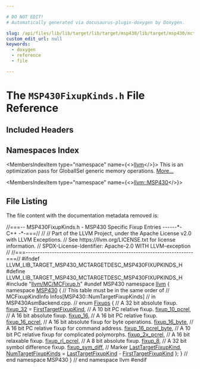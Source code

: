 ```yaml
---

# DO NOT EDIT!
# Automatically generated via docusaurus-plugin-doxygen by Doxygen.

slug: /api/files/lib/lib/target/lib/target/msp430/lib/target/msp430/mctargetdesc/msp430fixupkinds-h
custom_edit_url: null
keywords:
  - doxygen
  - reference
  - file

---
```





# The `MSP430FixupKinds.h` File Reference

<DoxygenPage pluginConfig={pluginConfig}>



## Included Headers

<IncludesList>
<IncludesListItem
  filePath="llvm/MC/MCFixup.h"
  permalink="/docs/api/files/include/include/llvm/include/llvm/mc/mcfixup-h"
  isLocal="true" />
</IncludesList>

## Namespaces Index

<MembersIndex>

<MembersIndexItem
  type="namespace"
  name={<><a href="/docs/api/namespaces/llvm">llvm</a></>}>
This is an optimization pass for GlobalISel generic memory operations. <a href="/docs/api/namespaces/llvm/#details">More...</a>
</MembersIndexItem>

<MembersIndexItem
  type="namespace"
  name={<><a href="/docs/api/namespaces/llvm/msp430">llvm::MSP430</a></>}>
</MembersIndexItem>

</MembersIndex>


## File Listing

The file content with the documentation metadata removed is:

<ProgramListing>

<Link id="l00001" /><CodeLine lineNumber="1"><Highlight kind="comment">//===-- MSP430FixupKinds.h - MSP430 Specific Fixup Entries ------&#42;- C++ -&#42;-===//</Highlight><Highlight kind="normal"></Highlight></CodeLine>
<Link id="l00002" /><CodeLine lineNumber="2"><Highlight kind="normal"></Highlight><Highlight kind="comment">//</Highlight><Highlight kind="normal"></Highlight></CodeLine>
<Link id="l00003" /><CodeLine lineNumber="3"><Highlight kind="normal"></Highlight><Highlight kind="comment">// Part of the LLVM Project, under the Apache License v2.0 with LLVM Exceptions.</Highlight><Highlight kind="normal"></Highlight></CodeLine>
<Link id="l00004" /><CodeLine lineNumber="4"><Highlight kind="normal"></Highlight><Highlight kind="comment">// See https://llvm.org/LICENSE.txt for license information.</Highlight><Highlight kind="normal"></Highlight></CodeLine>
<Link id="l00005" /><CodeLine lineNumber="5"><Highlight kind="normal"></Highlight><Highlight kind="comment">// SPDX-License-Identifier: Apache-2.0 WITH LLVM-exception</Highlight><Highlight kind="normal"></Highlight></CodeLine>
<Link id="l00006" /><CodeLine lineNumber="6"><Highlight kind="normal"></Highlight><Highlight kind="comment">//</Highlight><Highlight kind="normal"></Highlight></CodeLine>
<Link id="l00007" /><CodeLine lineNumber="7"><Highlight kind="normal"></Highlight><Highlight kind="comment">//===----------------------------------------------------------------------===//</Highlight><Highlight kind="normal"></Highlight></CodeLine>
<Link id="l00008" /><CodeLine lineNumber="8"><Highlight kind="normal"></Highlight></CodeLine>
<Link id="l00009" /><CodeLine lineNumber="9"><Highlight kind="normal"></Highlight><Highlight kind="preprocessor">#ifndef LLVM&#95;LIB&#95;TARGET&#95;MSP430&#95;MCTARGETDESC&#95;MSP430FIXUPKINDS&#95;H</Highlight><Highlight kind="normal"></Highlight></CodeLine>
<Link id="l00010" /><CodeLine lineNumber="10"><Highlight kind="normal"></Highlight><Highlight kind="preprocessor">#define LLVM&#95;LIB&#95;TARGET&#95;MSP430&#95;MCTARGETDESC&#95;MSP430FIXUPKINDS&#95;H</Highlight><Highlight kind="normal"></Highlight></CodeLine>
<Link id="l00011" /><CodeLine lineNumber="11"><Highlight kind="normal"></Highlight></CodeLine>
<Link id="l00012" /><CodeLine lineNumber="12"><Highlight kind="normal"></Highlight><Highlight kind="preprocessor">#include &quot;<a href="/docs/api/files/include/include/llvm/include/llvm/mc/mcfixup-h">llvm/MC/MCFixup.h</a>&quot;</Highlight><Highlight kind="normal"></Highlight></CodeLine>
<Link id="l00013" /><CodeLine lineNumber="13"><Highlight kind="normal"></Highlight></CodeLine>
<Link id="l00014" /><CodeLine lineNumber="14"><Highlight kind="normal"></Highlight><Highlight kind="preprocessor">#undef MSP430</Highlight><Highlight kind="normal"></Highlight></CodeLine>
<Link id="l00015" /><CodeLine lineNumber="15"><Highlight kind="normal"></Highlight></CodeLine>
<Link id="l00016" /><CodeLine lineNumber="16"><Highlight kind="normal"></Highlight><Highlight kind="keyword">namespace </Highlight><Highlight kind="normal"><a href="/docs/api/namespaces/llvm">llvm</a> &#123;</Highlight></CodeLine>
<Link id="l00017" /><CodeLine lineNumber="17" lineLink="/docs/api/namespaces/llvm/msp430"><Highlight kind="normal"></Highlight><Highlight kind="keyword">namespace </Highlight><Highlight kind="normal"><a href="/docs/api/namespaces/llvm/msp430">MSP430</a> &#123;</Highlight></CodeLine>
<Link id="l00018" /><CodeLine lineNumber="18"><Highlight kind="normal"></Highlight></CodeLine>
<Link id="l00019" /><CodeLine lineNumber="19"><Highlight kind="normal"></Highlight><Highlight kind="comment">// This table must be in the same order of</Highlight><Highlight kind="normal"></Highlight></CodeLine>
<Link id="l00020" /><CodeLine lineNumber="20"><Highlight kind="normal"></Highlight><Highlight kind="comment">// MCFixupKindInfo Infos&#91;MSP430::NumTargetFixupKinds&#93;</Highlight><Highlight kind="normal"></Highlight></CodeLine>
<Link id="l00021" /><CodeLine lineNumber="21"><Highlight kind="normal"></Highlight><Highlight kind="comment">// in MSP430AsmBackend.cpp.</Highlight><Highlight kind="normal"></Highlight></CodeLine>
<Link id="l00022" /><CodeLine lineNumber="22"><Highlight kind="normal"></Highlight><Highlight kind="comment">//</Highlight><Highlight kind="normal"></Highlight></CodeLine>
<Link id="l00023" /><CodeLine lineNumber="23" lineLink="/docs/api/namespaces/llvm/msp430/#a6d36616195e58eda9d8157747cf40ee5"><Highlight kind="normal"></Highlight><Highlight kind="keyword">enum</Highlight><Highlight kind="normal"> <a href="/docs/api/namespaces/llvm/msp430/#a6d36616195e58eda9d8157747cf40ee5">Fixups</a> &#123;</Highlight></CodeLine>
<Link id="l00024" /><CodeLine lineNumber="24"><Highlight kind="normal">  </Highlight><Highlight kind="comment">// A 32 bit absolute fixup.</Highlight><Highlight kind="normal"></Highlight></CodeLine>
<Link id="l00025" /><CodeLine lineNumber="25" lineLink="/docs/api/namespaces/llvm/msp430/#a6d36616195e58eda9d8157747cf40ee5a0481bf06e27c83e66ce41bc7c4e78dab"><Highlight kind="normal">  <a href="/docs/api/namespaces/llvm/msp430/#a6d36616195e58eda9d8157747cf40ee5a0481bf06e27c83e66ce41bc7c4e78dab">fixup&#95;32</a> = <a href="/docs/api/namespaces/llvm/#a84cef097f15848752272d38769011f58a02772a67f2052ae04bb9ef1ff9dc3cf8">FirstTargetFixupKind</a>,</Highlight></CodeLine>
<Link id="l00026" /><CodeLine lineNumber="26"><Highlight kind="normal">  </Highlight><Highlight kind="comment">// A 10 bit PC relative fixup.</Highlight><Highlight kind="normal"></Highlight></CodeLine>
<Link id="l00027" /><CodeLine lineNumber="27" lineLink="/docs/api/namespaces/llvm/msp430/#a6d36616195e58eda9d8157747cf40ee5a244a1ce74fb936deb3b07f67c86aeeeb"><Highlight kind="normal">  <a href="/docs/api/namespaces/llvm/msp430/#a6d36616195e58eda9d8157747cf40ee5a244a1ce74fb936deb3b07f67c86aeeeb">fixup&#95;10&#95;pcrel</a>,</Highlight></CodeLine>
<Link id="l00028" /><CodeLine lineNumber="28"><Highlight kind="normal">  </Highlight><Highlight kind="comment">// A 16 bit absolute fixup.</Highlight><Highlight kind="normal"></Highlight></CodeLine>
<Link id="l00029" /><CodeLine lineNumber="29" lineLink="/docs/api/namespaces/llvm/msp430/#a6d36616195e58eda9d8157747cf40ee5a75df8e867cf99e2c8110846560838220"><Highlight kind="normal">  <a href="/docs/api/namespaces/llvm/msp430/#a6d36616195e58eda9d8157747cf40ee5a75df8e867cf99e2c8110846560838220">fixup&#95;16</a>,</Highlight></CodeLine>
<Link id="l00030" /><CodeLine lineNumber="30"><Highlight kind="normal">  </Highlight><Highlight kind="comment">// A 16 bit PC relative fixup.</Highlight><Highlight kind="normal"></Highlight></CodeLine>
<Link id="l00031" /><CodeLine lineNumber="31" lineLink="/docs/api/namespaces/llvm/msp430/#a6d36616195e58eda9d8157747cf40ee5ac633c98a5a481da5cb1d6d4e92aedefa"><Highlight kind="normal">  <a href="/docs/api/namespaces/llvm/msp430/#a6d36616195e58eda9d8157747cf40ee5ac633c98a5a481da5cb1d6d4e92aedefa">fixup&#95;16&#95;pcrel</a>,</Highlight></CodeLine>
<Link id="l00032" /><CodeLine lineNumber="32"><Highlight kind="normal">  </Highlight><Highlight kind="comment">// A 16 bit absolute fixup for byte operations.</Highlight><Highlight kind="normal"></Highlight></CodeLine>
<Link id="l00033" /><CodeLine lineNumber="33" lineLink="/docs/api/namespaces/llvm/msp430/#a6d36616195e58eda9d8157747cf40ee5a14dd16bbf13af28134846038349bb09d"><Highlight kind="normal">  <a href="/docs/api/namespaces/llvm/msp430/#a6d36616195e58eda9d8157747cf40ee5a14dd16bbf13af28134846038349bb09d">fixup&#95;16&#95;byte</a>,</Highlight></CodeLine>
<Link id="l00034" /><CodeLine lineNumber="34"><Highlight kind="normal">  </Highlight><Highlight kind="comment">// A 16 bit PC relative fixup for command address.</Highlight><Highlight kind="normal"></Highlight></CodeLine>
<Link id="l00035" /><CodeLine lineNumber="35" lineLink="/docs/api/namespaces/llvm/msp430/#a6d36616195e58eda9d8157747cf40ee5a348c46fad284bac6fb3bcdc12c7f3db1"><Highlight kind="normal">  <a href="/docs/api/namespaces/llvm/msp430/#a6d36616195e58eda9d8157747cf40ee5a348c46fad284bac6fb3bcdc12c7f3db1">fixup&#95;16&#95;pcrel&#95;byte</a>,</Highlight></CodeLine>
<Link id="l00036" /><CodeLine lineNumber="36"><Highlight kind="normal">  </Highlight><Highlight kind="comment">// A 10 bit PC relative fixup for complicated polymorphs.</Highlight><Highlight kind="normal"></Highlight></CodeLine>
<Link id="l00037" /><CodeLine lineNumber="37" lineLink="/docs/api/namespaces/llvm/msp430/#a6d36616195e58eda9d8157747cf40ee5a85caa2c9c222748d46daea8246df3566"><Highlight kind="normal">  <a href="/docs/api/namespaces/llvm/msp430/#a6d36616195e58eda9d8157747cf40ee5a85caa2c9c222748d46daea8246df3566">fixup&#95;2x&#95;pcrel</a>,</Highlight></CodeLine>
<Link id="l00038" /><CodeLine lineNumber="38"><Highlight kind="normal">  </Highlight><Highlight kind="comment">// A 16 bit relaxable fixup.</Highlight><Highlight kind="normal"></Highlight></CodeLine>
<Link id="l00039" /><CodeLine lineNumber="39" lineLink="/docs/api/namespaces/llvm/msp430/#a6d36616195e58eda9d8157747cf40ee5a649a821332d427d9883bbbb9916d0abf"><Highlight kind="normal">  <a href="/docs/api/namespaces/llvm/msp430/#a6d36616195e58eda9d8157747cf40ee5a649a821332d427d9883bbbb9916d0abf">fixup&#95;rl&#95;pcrel</a>,</Highlight></CodeLine>
<Link id="l00040" /><CodeLine lineNumber="40"><Highlight kind="normal">  </Highlight><Highlight kind="comment">// A 8 bit absolute fixup.</Highlight><Highlight kind="normal"></Highlight></CodeLine>
<Link id="l00041" /><CodeLine lineNumber="41" lineLink="/docs/api/namespaces/llvm/msp430/#a6d36616195e58eda9d8157747cf40ee5a547687c75a02113ad079bda11a3ca30e"><Highlight kind="normal">  <a href="/docs/api/namespaces/llvm/msp430/#a6d36616195e58eda9d8157747cf40ee5a547687c75a02113ad079bda11a3ca30e">fixup&#95;8</a>,</Highlight></CodeLine>
<Link id="l00042" /><CodeLine lineNumber="42"><Highlight kind="normal">  </Highlight><Highlight kind="comment">// A 32 bit symbol difference fixup.</Highlight><Highlight kind="normal"></Highlight></CodeLine>
<Link id="l00043" /><CodeLine lineNumber="43" lineLink="/docs/api/namespaces/llvm/msp430/#a6d36616195e58eda9d8157747cf40ee5afc24557fcd7cd9a85274ba3a488acffd"><Highlight kind="normal">  <a href="/docs/api/namespaces/llvm/msp430/#a6d36616195e58eda9d8157747cf40ee5afc24557fcd7cd9a85274ba3a488acffd">fixup&#95;sym&#95;diff</a>,</Highlight></CodeLine>
<Link id="l00044" /><CodeLine lineNumber="44"><Highlight kind="normal"></Highlight></CodeLine>
<Link id="l00045" /><CodeLine lineNumber="45"><Highlight kind="normal">  </Highlight><Highlight kind="comment">// Marker</Highlight><Highlight kind="normal"></Highlight></CodeLine>
<Link id="l00046" /><CodeLine lineNumber="46" lineLink="/docs/api/namespaces/llvm/msp430/#a6d36616195e58eda9d8157747cf40ee5afab3f2b521613edc633a5fc97b3f8341"><Highlight kind="normal">  <a href="/docs/api/namespaces/llvm/msp430/#a6d36616195e58eda9d8157747cf40ee5afab3f2b521613edc633a5fc97b3f8341">LastTargetFixupKind</a>,</Highlight></CodeLine>
<Link id="l00047" /><CodeLine lineNumber="47" lineLink="/docs/api/namespaces/llvm/msp430/#a6d36616195e58eda9d8157747cf40ee5a36a596df24061abc96beab9255fca5b7"><Highlight kind="normal">  <a href="/docs/api/namespaces/llvm/msp430/#a6d36616195e58eda9d8157747cf40ee5a36a596df24061abc96beab9255fca5b7">NumTargetFixupKinds</a> = <a href="/docs/api/namespaces/llvm/msp430/#a6d36616195e58eda9d8157747cf40ee5afab3f2b521613edc633a5fc97b3f8341">LastTargetFixupKind</a> - <a href="/docs/api/namespaces/llvm/#a84cef097f15848752272d38769011f58a02772a67f2052ae04bb9ef1ff9dc3cf8">FirstTargetFixupKind</a></Highlight></CodeLine>
<Link id="l00048" /><CodeLine lineNumber="48"><Highlight kind="normal">&#125;;</Highlight></CodeLine>
<Link id="l00049" /><CodeLine lineNumber="49"><Highlight kind="normal">&#125; </Highlight><Highlight kind="comment">// end namespace MSP430</Highlight><Highlight kind="normal"></Highlight></CodeLine>
<Link id="l00050" /><CodeLine lineNumber="50"><Highlight kind="normal">&#125; </Highlight><Highlight kind="comment">// end namespace llvm</Highlight><Highlight kind="normal"></Highlight></CodeLine>
<Link id="l00051" /><CodeLine lineNumber="51"><Highlight kind="normal"></Highlight></CodeLine>
<Link id="l00052" /><CodeLine lineNumber="52"><Highlight kind="normal"></Highlight><Highlight kind="preprocessor">#endif</Highlight></CodeLine>

</ProgramListing>

</DoxygenPage>
